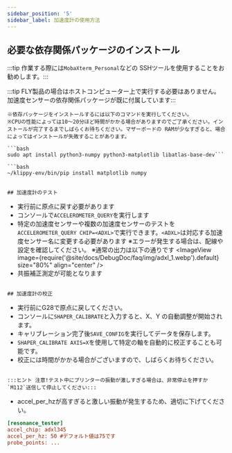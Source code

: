 ```yaml
---
sidebar_position: '5'
sidebar_label: 加速度計の使用方法
---
```




## 必要な依存関係パッケージのインストール

:::tip 作業する際には`MobaXterm_Personal`などの SSHツールを使用することをお勧めします。:::

:::tip FLY製品の場合はホストコンピューター上で実行する必要はありません。加速度センサーの依存関係パッケージが既に付属しています:::

```
※依存パッケージをインストールするには以下のコマンドを実行してください。
※CPUの性能によっては10～20分ほど時間がかかる場合がありますのでご了承ください。インストールが完了するまでしばらくお待ちください。マザーボードの RAMが少なすぎると、場合によってはインストールが失敗することがあります。

```bash
sudo apt install python3-numpy python3-matplotlib libatlas-base-dev```

```bash
~/klippy-env/bin/pip install matplotlib numpy
```
```

## 加速度計のテスト

```
* 実行前に原点に戻す必要があります
* コンソールで`ACCELEROMETER_QUERY`を実行します
* 特定の加速度センサーや複数の加速度センサーのテストを`ACCELEROMETER_QUERY CHIP=<ADXL>`で実行できます。`<ADXL>`は対応する加速度センサー名に変更する必要があります
※エラーが発生する場合は、配線や設定を確認してください。
※通常の出力は以下の通りです
<ImageView image={require('@site/docs/DebugDoc/faq/img/adxl_1.webp').default} size="80%" align="center" />
* 共振補正測定が可能となります
```

## 加速度計の校正

```
* 実行前にG28で原点に戻してください。
* コンソールに`SHAPER_CALIBRATE`と入力すると、X、Y の自動調整が開始されます。
* キャリブレーション完了後`SAVE_CONFIG`を実行してデータを保存します。
* `SHAPER_CALIBRATE AXIS=X`を使用して特定の軸を自動的に校正することも可能です。
* 校正には時間がかかる場合がございますので、しばらくお待ちください。
```

:::ヒント 注意!テスト中にプリンターの振動が激しすぎる場合は、非常停止を押すか`M112`送信して停止してください:::

```
* accel_per_hzが高すぎると激しい振動が発生するため、適切に下げてください。

```cfg
[resonance_tester]
accel_chip: adxl345
accel_per_hz: 50 #デフォルト値は75です
probe_points: ...
```
```
